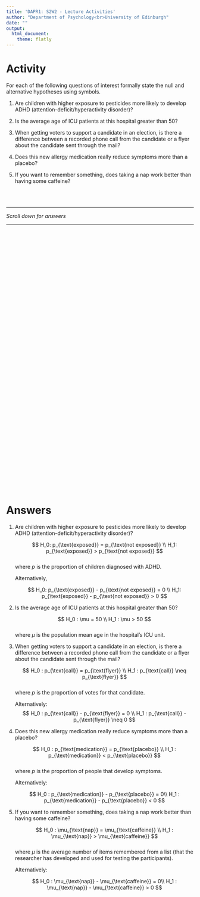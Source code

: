 ```yaml
---
title: 'DAPR1: S2W2 - Lecture Activities'
author: "Department of Psychology<br>University of Edinburgh"
date: ""
output:
  html_document:
    theme: flatly
---
```



# Activity

For each of the following questions of interest formally state the null and alternative hypotheses using symbols.

1. Are children with higher exposure to pesticides more likely to develop ADHD (attention-deficit/hyperactivity disorder)? 

1. Is the average age of ICU patients at this hospital greater than 50?

1. When getting voters to support a candidate in an election, is there a difference between a recorded phone call from the candidate or a flyer about the candidate sent through the mail?

1. Does this new allergy medication really reduce symptoms more than a placebo? 

1. If you want to remember something, does taking a nap work better than having some caffeine?

<br>
<br>

---  

*Scroll down for answers*  
  
---

<div style="margin-bottom:750px;">

</div>

# Answers

1. Are children with higher exposure to pesticides more likely to develop ADHD (attention-deficit/hyperactivity disorder)? 

    $$
    H_0: p_{\text{exposed}} = p_{\text{not exposed}} \\
    H_1: p_{\text{exposed}} > p_{\text{not exposed}}
    $$  
    where $p$ is the proportion of children diagnosed with ADHD.
    
    Alternatively,
    
    $$
    H_0: p_{\text{exposed}} - p_{\text{not exposed}} = 0 \\
    H_1: p_{\text{exposed}} - p_{\text{not exposed}} > 0
    $$  
    
1. Is the average age of ICU patients at this hospital greater than 50?

    $$
    H_0 : \mu = 50 \\
    H_1 : \mu > 50
    $$  
    where $\mu$ is the population mean age in the hospital's ICU unit.

1. When getting voters to support a candidate in an election, is there a difference between a recorded phone call from the candidate or a flyer about the candidate sent through the mail?

    $$
    H_0 : p_{\text{call}} = p_{\text{flyer}} \\
    H_1 : p_{\text{call}} \neq p_{\text{flyer}}
    $$  
    where $p$ is the proportion of votes for that candidate.
    
    Alternatively:
    $$
    H_0 : p_{\text{call}} - p_{\text{flyer}} = 0 \\
    H_1 : p_{\text{call}} - p_{\text{flyer}} \neq 0
    $$  

1. Does this new allergy medication really reduce symptoms more than a placebo? 

    $$
    H_0 : p_{\text{medication}} = p_{\text{placebo}} \\
    H_1 : p_{\text{medication}} < p_{\text{placebo}}
    $$  
    where $p$ is the proportion of people that develop symptoms.
    
    Alternatively:
    
    $$
    H_0 : p_{\text{medication}} - p_{\text{placebo}} = 0\\
    H_1 : p_{\text{medication}} - p_{\text{placebo}} < 0
    $$

1. If you want to remember something, does taking a nap work better than having some caffeine?
    
    $$
    H_0 : \mu_{\text{nap}} = \mu_{\text{caffeine}} \\
    H_1 : \mu_{\text{nap}} > \mu_{\text{caffeine}}
    $$  
    where $\mu$ is the average number of items remembered from a list (that the researcher has developed and used for testing the participants).
    
    Alternatively:
    
    $$
    H_0 : \mu_{\text{nap}} - \mu_{\text{caffeine}} = 0\\
    H_1 : \mu_{\text{nap}} - \mu_{\text{caffeine}} > 0
    $$  
